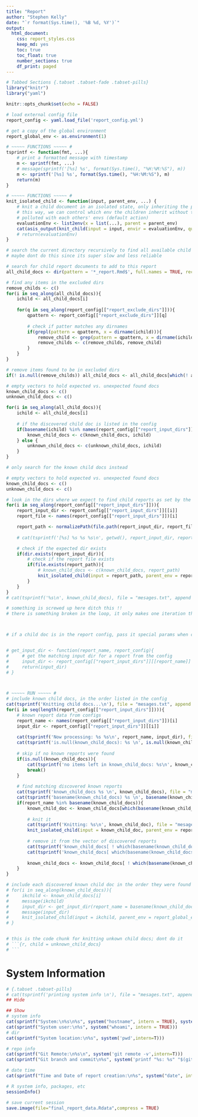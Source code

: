```yaml
---
title: "Report"
author: "Stephen Kelly"
date: "`r format(Sys.time(), '%B %d, %Y')`"
output: 
  html_document: 
    css: report_styles.css 
    keep_md: yes
    toc: true
    toc_float: true
    number_sections: true
    df_print: paged
---
```


```r
# Tabbed Sections {.tabset .tabset-fade .tabset-pills}
library("knitr")
library("yaml")

knitr::opts_chunk$set(echo = FALSE)

# load external config file
report_config <- yaml.load_file('report_config.yml')

# get a copy of the global environment
report_global_env <- as.environment(1)

# ~~~~~ FUNCTIONS ~~~~~ # 
tsprintf <- function(fmt, ...){
    # print a formatted message with timestamp
    m <- sprintf(fmt, ...)
    # message(sprintf('[%s] %s', format(Sys.time(), "%H:%M:%S"), m))
    m <- sprintf('[%s] %s', format(Sys.time(), "%H:%M:%S"), m)
    return(m)
}

# ~~~~~ FUNCTIONS ~~~~~ #
knit_isolated_child <- function(input, parent_env, ...) {
    # knit a child document in an isolated state, only inheriting the passed env
    # this way, we can control which env the children inherit without them getting
    # polluted with each others' envs (default action)
    evaluationEnv <- list2env(x = list(...), parent = parent_env)
    cat(asis_output(knit_child(input = input, envir = evaluationEnv, quiet = TRUE)))
    # return(evaluationEnv)
}

```

```r

# search the current directory recursively to find all available child docs
# maybe dont do this since its super slow and less reliable

# search for child report documents to add to this report
all_child_docs <- dir(pattern = '*_report.Rmd$', full.names = TRUE, recursive = TRUE)

# find any items in the excluded dirs
remove_childs <- c()
for(i in seq_along(all_child_docs)){
    ichild <- all_child_docs[i]
    
    for(q in seq_along(report_config[["report_exclude_dirs"]])){
        qpattern <- report_config[["report_exclude_dirs"]][q]
        
        # check if patter matches any dirnames
        if(grepl(pattern = qpattern, x = dirname(ichild))){
            remove_child <- grep(pattern = qpattern, x = dirname(ichild), value = TRUE)
            remove_childs <- c(remove_childs, remove_child)
        }
    }
}

# remove items found to be in excluded dirs
if(! is.null(remove_childs)) all_child_docs <- all_child_docs[which(! all_child_docs %in% remove_childs)]

# empty vectors to hold expected vs. unexpected found docs
known_child_docs <- c()
unknown_child_docs <- c()

for(i in seq_along(all_child_docs)){
    ichild <- all_child_docs[i]
    
    # if the discovered child doc is listed in the config
    if(basename(ichild) %in% names(report_config[["report_input_dirs"]])){
        known_child_docs <- c(known_child_docs, ichild)
    } else {
        unknown_child_docs <- c(unknown_child_docs, ichild)
    }
}

```

```r

# only search for the known child docs instead

# empty vectors to hold expected vs. unexpected found docs
known_child_docs <- c()
unknown_child_docs <- c()

# look in the dirs where we expect to find child reports as set by the configs
for(i in seq_along(report_config[["report_input_dirs"]])){
    report_input_dir <- report_config[["report_input_dirs"]][[i]]
    report_file <- names(report_config[["report_input_dirs"]])[i]

    report_path <- normalizePath(file.path(report_input_dir, report_file))
    
    # cat(tsprintf('[%s] %s %s %s\n', getwd(), report_input_dir, report_file, report_path), file = "mesages.txt", append = TRUE)

    # check if the expected dir exists
    if(dir.exists(report_input_dir)){
        # check if the report file exists
        if(file.exists(report_path)){
            # known_child_docs <- c(known_child_docs, report_path)
            knit_isolated_child(input = report_path, parent_env = report_global_env, input_dir = report_input_dir)
        }
    }
}
# cat(tsprintf('%s\n', known_child_docs), file = "mesages.txt", append = TRUE)
```

```r


# something is screwed up here ditch this !! 
# there is something broken in the loop, it only makes one iteration then dies halfway through the second



# if a child doc is in the report config, pass it special params when compiling


# get_input_dir <- function(report_name, report_config){
#     # get the matching input dir for a report from the config
#     input_dir <- report_config[["report_input_dirs"]][[report_name]]
#     return(input_dir)
# }



# ~~~~~ RUN ~~~~~ #
# include known child docs, in the order listed in the config
cat(tsprintf('Knitting child docs...\n'), file = "mesages.txt", append = TRUE)
for(i in seq(length(report_config[["report_input_dirs"]]))){
    # known report data from configs
    report_name <- names(report_config[["report_input_dirs"]])[i]
    input_dir <- report_config[["report_input_dirs"]][[i]]
    
    cat(tsprintf('Now processing: %s %s\n', report_name, input_dir), file = "mesages.txt", append = TRUE)
    cat(tsprintf('is.null(known_child_docs): %s \n', is.null(known_child_docs)), file = "mesages.txt", append = TRUE)
    
    # skip if no known reports were found
    if(is.null(known_child_docs)){
        cat(tsprintf('no items left in known_child_docs: %s\n', known_child_docs), file = "mesages.txt", append = TRUE)
        break()
    }
    
    # find matching discovered known reports
    cat(tsprintf('known_child_docs %s \n', known_child_docs), file = "mesages.txt", append = TRUE)
    cat(tsprintf('basename(known_child_docs) %s \n', basename(known_child_docs)), file = "mesages.txt", append = TRUE)
    if(report_name %in% basename(known_child_docs)){
        known_child_doc <- known_child_docs[which(basename(known_child_docs) == report_name)]
        
        # knit it
        cat(tsprintf('Knitting: %s\n', known_child_doc), file = "mesages.txt", append = TRUE)
        knit_isolated_child(input = known_child_doc, parent_env = report_global_env, input_dir = input_dir)
        
        # remove it from the vector of discovered reports
        cat(tsprintf('known_child_docs[ ! which(basename(known_child_docs) == report_name)]: %s\n', known_child_docs[ ! which(basename(known_child_docs) == report_name)]), file = "mesages.txt", append = TRUE)
        cat(tsprintf('known_child_docs[ which(basename(known_child_docs) == report_name)]: %s\n', known_child_docs[ ! which(basename(known_child_docs) == report_name)]), file = "mesages.txt", append = TRUE)
        
        known_child_docs <- known_child_docs[ ! which(basename(known_child_docs) == report_name)]
    }
}

# include each discovered known child doc in the order they were found (maybe not a good idea)
# for(i in seq_along(known_child_docs)){
#     ikchild <- known_child_docs[i]
#     message(ikchild)
#     input_dir <- get_input_dir(report_name = basename(known_child_docs[1]), report_config = report_config)
#     message(input_dir)
#     knit_isolated_child(input = ikchild, parent_env = report_global_env, input_dir = input_dir)
# }


# this is the code chunk for knitting unkown child docs; dont do it
# ```{r, child = unknown_child_docs}
# ``` 
```


# System Information 

```r
# {.tabset .tabset-pills}
# cat(tsprintf('printing system info \n'), file = "mesages.txt", append = TRUE)
## Hide

## Show
# system info
cat(sprintf("System:\n%s\n%s", system("hostname", intern = TRUE), system("uname -srv", intern = TRUE)))
cat(sprintf("System user:\n%s", system("whoami", intern = TRUE)))
# dir
cat(sprintf("System location:\n%s", system('pwd',intern=T)))

# repo info
cat(sprintf("Git Remote:\n%s\n", system('git remote -v',intern=T)))
cat(sprintf("Git branch and commit\n%s", system('printf "%s: %s" "$(git rev-parse --abbrev-ref HEAD)" "$(git rev-parse HEAD)"',intern=T)))

# date time
cat(sprintf("Time and Date of report creation:\n%s", system("date", intern = TRUE)))

# R system info, packages, etc
sessionInfo()

# save current session
save.image(file="final_report_data.Rdata",compress = TRUE)
```
